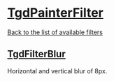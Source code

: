 
# [TgdPainterFilter](docs/classes/TgdPainterFilter.html)

[Back to the list of available filters](#..)

## [TgdFilterBlur](docs/classes/TgdFilterBlur.html)

Horizontal and vertical blur of 8px.

<DemoMarylin />
